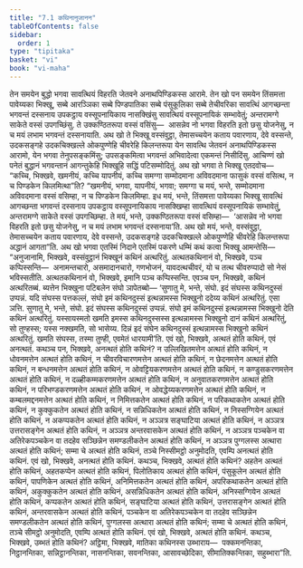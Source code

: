```yaml
---
title: "7.1 कथिनानुजानन"
tableOfContents: false
sidebar:
  order: 1
type: "tipitaka"
basket: "vi"
book: "vi-maha"
---
```



<DynamicBreadcrumb />

<Division number="306" book="vi-maha">

<Paragraph number="1388" book="vi-maha">
तेन समयेन बुद्धो भगवा सावत्थियं विहरति जेतवने अनाथपिण्डिकस्स आरामे. तेन खो पन समयेन तिंसमत्ता पावेय्यका भिक्खू, सब्बे आरञ्ञिका सब्बे पिण्डपातिका सब्बे पंसुकूलिका सब्बे तेचीवरिका सावत्थिं आगच्छन्ता भगवन्तं दस्सनाय उपकट्ठाय वस्सूपनायिकाय नासक्खिंसु सावत्थियं वस्सूपनायिकं सम्भावेतुं; अन्तरामग्गे साकेते वस्सं उपगच्छिंसु. ते उक्कण्ठितरूपा वस्सं वसिंसु—  आसन्नेव नो भगवा विहरति इतो छसु योजनेसु, न च मयं लभाम भगवन्तं दस्सनायाति. अथ खो ते भिक्खू वस्संवुट्ठा, तेमासच्चयेन कताय पवारणाय, देवे वस्सन्ते, उदकसङ्गहे उदकचिक्खल्ले ओकपुण्णेहि चीवरेहि किलन्तरूपा येन सावत्थि जेतवनं अनाथपिण्डिकस्स आरामो, येन भगवा तेनुपसङ्कमिंसु; उपसङ्कमित्वा भगवन्तं अभिवादेत्वा एकमन्तं निसीदिंसु. आचिण्णं खो पनेतं बुद्धानं भगवन्तानं आगन्तुकेहि भिक्खूहि सद्धिं पटिसम्मोदितुं.
</Paragraph>

<Paragraph number="1389" book="vi-maha">
अथ खो भगवा ते भिक्खू एतदवोच—  “कच्चि, भिक्खवे, खमनीयं, कच्चि यापनीयं, कच्चि समग्गा सम्मोदमाना अविवदमाना फासुकं वस्सं वसित्थ, न च पिण्डकेन किलमित्था”ति? “खमनीयं, भगवा, यापनीयं, भगवा; समग्गा च मयं, भन्ते, सम्मोदमाना अविवदमाना वस्सं वसिम्हा, न च पिण्डकेन किलमिम्हा. इध मयं, भन्ते, तिंसमत्ता पावेय्यका भिक्खू सावत्थिं आगच्छन्ता भगवन्तं दस्सनाय उपकट्ठाय वस्सूपनायिकाय नासक्खिम्हा सावत्थियं वस्सूपनायिकं सम्भावेतुं, अन्तरामग्गे साकेते वस्सं उपगच्छिम्हा. ते मयं, भन्ते, उक्कण्ठितरूपा वस्सं वसिम्हा—  ‘आसन्नेव नो भगवा विहरति इतो छसु योजनेसु, न च मयं लभाम भगवन्तं दस्सनाया’ति. अथ खो मयं, भन्ते, वस्संवुट्ठा, तेमासच्चयेन कताय पवारणाय, देवे वस्सन्ते, उदकसङ्गहे उदकचिक्खल्ले ओकपुण्णेहि चीवरेहि किलन्तरूपा अद्धानं आगता”ति.
</Paragraph>

<Paragraph number="1390" book="vi-maha">
अथ खो भगवा एतस्मिं निदाने एतस्मिं पकरणे धम्मिं कथं कत्वा भिक्खू आमन्तेसि—  “अनुजानामि, भिक्खवे, वस्संवुट्ठानं भिक्खूनं कथिनं अत्थरितुं. अत्थतकथिनानं वो, भिक्खवे, पञ्च कप्पिस्सन्ति—  अनामन्तचारो, असमादानचारो, गणभोजनं, यावदत्थचीवरं, यो च तत्थ चीवरुप्पादो सो नेसं भविस्सतीति. अत्थतकथिनानं वो, भिक्खवे, इमानि पञ्च कप्पिस्सन्ति. एवञ्च पन, भिक्खवे, कथिनं अत्थरितब्बं. ब्यत्तेन भिक्खुना पटिबलेन संघो ञापेतब्बो—
</Paragraph>

</Division>
<Division number="307" book="vi-maha">

<Paragraph number="1391" book="vi-maha">
‘सुणातु मे, भन्ते, संघो. इदं संघस्स कथिनदुस्सं उप्पन्नं. यदि संघस्स पत्तकल्लं, संघो इमं कथिनदुस्सं इत्थन्नामस्स भिक्खुनो ददेय्य कथिनं अत्थरितुं. एसा ञत्ति.
</Paragraph>

<Paragraph number="1392" book="vi-maha">
सुणातु मे, भन्ते, संघो. इदं संघस्स कथिनदुस्सं उप्पन्नं. संघो इमं कथिनदुस्सं इत्थन्नामस्स भिक्खुनो देति कथिनं अत्थरितुं. यस्सायस्मतो खमति इमस्स कथिनदुस्सस्स इत्थन्नामस्स भिक्खुनो दानं कथिनं अत्थरितुं, सो तुण्हस्स; यस्स नक्खमति, सो भासेय्य.
</Paragraph>

<Paragraph number="1393" book="vi-maha">
दिन्नं इदं संघेन कथिनदुस्सं इत्थन्नामस्स भिक्खुनो कथिनं अत्थरितुं. खमति संघस्स, तस्मा तुण्ही, एवमेतं धारयामी’ति.
</Paragraph>

</Division>
<Division number="308" book="vi-maha">

<Paragraph number="1394" book="vi-maha">
एवं खो, भिक्खवे, अत्थतं होति कथिनं, एवं अनत्थतं. कथञ्च पन, भिक्खवे, अनत्थतं होति कथिनं? न उल्लिखितमत्तेन अत्थतं होति कथिनं, न धोवनमत्तेन अत्थतं होति कथिनं, न चीवरविचारणमत्तेन अत्थतं होति कथिनं, न छेदनमत्तेन अत्थतं होति कथिनं, न बन्धनमत्तेन अत्थतं होति कथिनं, न ओवट्टियकरणमत्तेन अत्थतं होति कथिनं, न कण्डुसकरणमत्तेन अत्थतं होति कथिनं, न दळ्हीकम्मकरणमत्तेन अत्थतं होति कथिनं, न अनुवातकरणमत्तेन अत्थतं होति कथिनं, न परिभण्डकरणमत्तेन अत्थतं होति कथिनं, न ओवद्धेय्यकरणमत्तेन अत्थतं होति कथिनं, न कम्बलमद्दनमत्तेन अत्थतं होति कथिनं, न निमित्तकतेन अत्थतं होति कथिनं, न परिकथाकतेन अत्थतं होति कथिनं, न कुक्कुकतेन अत्थतं होति कथिनं, न सन्निधिकतेन अत्थतं होति कथिनं, न निस्सग्गियेन अत्थतं होति कथिनं, न अकप्पकतेन अत्थतं होति कथिनं, न अञ्ञत्र सङ्घाटिया अत्थतं होति कथिनं, न अञ्ञत्र उत्तरासङ्गेन अत्थतं होति कथिनं, न अञ्ञत्र अन्तरवासकेन अत्थतं होति कथिनं, न अञ्ञत्र पञ्चकेन वा अतिरेकपञ्चकेन वा तदहेव सञ्छिन्नेन समण्डलीकतेन अत्थतं होति कथिनं, न अञ्ञत्र पुग्गलस्स अत्थारा अत्थतं होति कथिनं; सम्मा चे अत्थतं होति कथिनं, तञ्चे निस्सीमट्ठो अनुमोदति, एवम्पि अनत्थतं होति कथिनं. एवं खो, भिक्खवे, अनत्थतं होति कथिनं.
</Paragraph>

</Division>
<Division number="309" book="vi-maha">

<Paragraph number="1395" book="vi-maha">
कथञ्च, भिक्खवे, अत्थतं होति कथिनं? अहतेन अत्थतं होति कथिनं, अहतकप्पेन अत्थतं होति कथिनं, पिलोतिकाय अत्थतं होति कथिनं, पंसुकूलेन अत्थतं होति कथिनं, पापणिकेन अत्थतं होति कथिनं, अनिमित्तकतेन अत्थतं होति कथिनं, अपरिकथाकतेन अत्थतं होति कथिनं, अकुक्कुकतेन अत्थतं होति कथिनं, असन्निधिकतेन अत्थतं होति कथिनं, अनिस्सग्गियेन अत्थतं होति कथिनं, कप्पकतेन अत्थतं होति कथिनं, सङ्घाटिया अत्थतं होति कथिनं, उत्तरासङ्गेन अत्थतं होति कथिनं, अन्तरवासकेन अत्थतं होति कथिनं, पञ्चकेन वा अतिरेकपञ्चकेन वा तदहेव सञ्छिन्नेन समण्डलीकतेन अत्थतं होति कथिनं, पुग्गलस्स अत्थारा अत्थतं होति कथिनं; सम्मा चे अत्थतं होति कथिनं, तञ्चे सीमट्ठो अनुमोदति, एवम्पि अत्थतं होति कथिनं. एवं खो, भिक्खवे, अत्थतं होति कथिनं.
</Paragraph>

</Division>
<Division number="310" book="vi-maha">

<Paragraph number="1396" book="vi-maha">
कथञ्च, भिक्खवे, उब्भतं होति कथिनं? अट्ठिमा, भिक्खवे, मातिका कथिनस्स उब्भाराय—  पक्कमनन्तिका, निट्ठानन्तिका, सन्निट्ठानन्तिका, नासनन्तिका, सवनन्तिका, आसावच्छेदिका, सीमातिक्कन्तिका, सहुब्भारा”ति.
</Paragraph>
</Division>